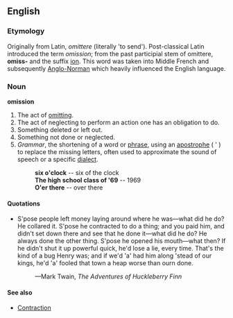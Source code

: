 ==English==
===Etymology===
Originally from Latin, ''omittere'' (literally 'to send'). Post-classical Latin introduced the term ''omission''; from the past participial stem of omittere, '''omiss-''' and the suffix [[ion]]. This word was taken into Middle French and subsequently [[Anglo-Norman]] which heavily influenced the English language.

===Noun===
'''omission'''
#The act of [[omit]]ting.
#The act of neglecting to perform an action one has an obligation to do.
#Something deleted or left out.
#Something not done or neglected.
#''Grammar'', the shortening of a word or [[phrase]], using an [[apostrophe]] ( ' ) to replace the missing letters, often used to approximate the sound of speech or a specific [[dialect]].
#:'''six o'clock''' -- six of the clock
#:'''The high school class of '69''' -- 1969
#:'''O'er there''' -- over there


====Quotations====
*S'pose people left money laying around where he was&mdash;what did he do?  He collared it.  S'pose he contracted to do a thing; and you paid him, and didn't set down there and see that he done it&mdash;what did he do?  He always done the other thing.  S'pose he opened his mouth&mdash;what then?  If he didn't shut it up powerful quick, he'd lose a lie, every time.  That's the kind of a bug Henry was; and if we'd 'a' had him along 'stead of our kings, he'd 'a' fooled that town a heap worse than ourn done.
*:&mdash;Mark Twain, ''The Adventures of Huckleberry Finn''
====See also====
*[[Contraction]]